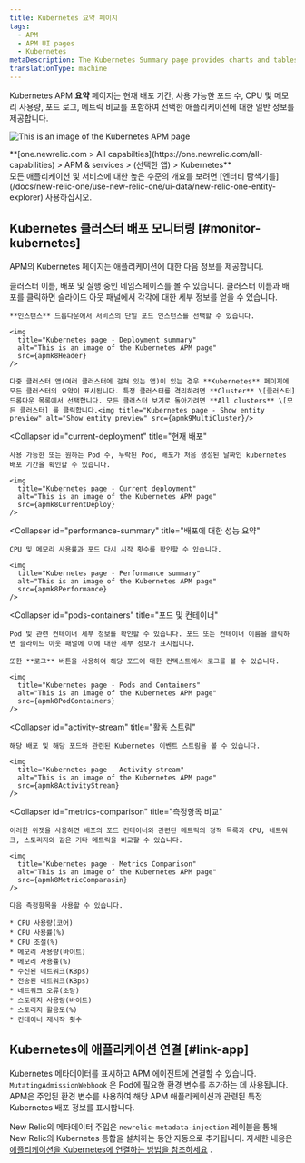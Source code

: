 ```yaml
---
title: Kubernetes 요약 페이지
tags:
  - APM
  - APM UI pages
  - Kubernetes
metaDescription: The Kubernetes Summary page provides charts and tables that you can drill down into details about your selected app's performance.
translationType: machine
---
```










Kubernetes APM **요약** 페이지는 현재 배포 기간, 사용 가능한 포드 수, CPU 및 메모리 사용량, 포드 로그, 메트릭 비교를 포함하여 선택한 애플리케이션에 대한 일반 정보를 제공합니다.

<img
  title="Kubernetes page"
  alt="This is an image of the Kubernetes APM page"
  src={apmk8ApmUi}
/>

<figcaption>
  **[one.newrelic.com > All capabilties](https://one.newrelic.com/all-capabilities) > APM & services > (선택한 앱) > Kubernetes**
</figcaption>

<Callout variant="tip">
  모든 애플리케이션 및 서비스에 대한 높은 수준의 개요를 보려면 [엔터티 탐색기를](/docs/new-relic-one/use-new-relic-one/ui-data/new-relic-one-entity-explorer) 사용하십시오.
</Callout>

## Kubernetes 클러스터 배포 모니터링 [#monitor-kubernetes]

APM의 Kubernetes 페이지는 애플리케이션에 대한 다음 정보를 제공합니다.

<CollapserGroup>
  <Collapser
    id="deployment-summary"
    title="배포 요약"
  >
    클러스터 이름, 배포 및 실행 중인 네임스페이스를 볼 수 있습니다. 클러스터 이름과 배포를 클릭하면 슬라이드 아웃 패널에서 각각에 대한 세부 정보를 얻을 수 있습니다.

    **인스턴스** 드롭다운에서 서비스의 단일 포드 인스턴스를 선택할 수 있습니다.

    <img
      title="Kubernetes page - Deployment summary"
      alt="This is an image of the Kubernetes APM page"
      src={apmk8Header}
    />

    다중 클러스터 앱(여러 클러스터에 걸쳐 있는 앱)이 있는 경우 **Kubernetes** 페이지에 모든 클러스터의 요약이 표시됩니다. 특정 클러스터를 격리하려면 **Cluster** \[클러스터] 드롭다운 목록에서 선택합니다. 모든 클러스터 보기로 돌아가려면 **All clusters** \[모든 클러스터] 를 클릭합니다.<img title="Kubernetes page - Show entity preview" alt="Show entity preview" src={apmk9MultiCluster}/>
  </Collapser>

  <Collapser
    id="current-deployment"
    title="현재 배포"
  >
    사용 가능한 또는 원하는 Pod 수, 누락된 Pod, 배포가 처음 생성된 날짜인 kubernetes 배포 기간을 확인할 수 있습니다.

    <img
      title="Kubernetes page - Current deployment"
      alt="This is an image of the Kubernetes APM page"
      src={apmk8CurrentDeploy}
    />
  </Collapser>

  <Collapser
    id="performance-summary"
    title="배포에 대한 성능 요약"
  >
    CPU 및 메모리 사용률과 포드 다시 시작 횟수를 확인할 수 있습니다.

    <img
      title="Kubernetes page - Performance summary"
      alt="This is an image of the Kubernetes APM page"
      src={apmk8Performance}
    />
  </Collapser>

  <Collapser
    id="pods-containers"
    title="포드 및 컨테이너"
  >
    Pod 및 관련 컨테이너 세부 정보를 확인할 수 있습니다. 포드 또는 컨테이너 이름을 클릭하면 슬라이드 아웃 패널에 이에 대한 세부 정보가 표시됩니다.

    또한 **로그** 버튼을 사용하여 해당 포드에 대한 컨텍스트에서 로그를 볼 수 있습니다.

    <img
      title="Kubernetes page - Pods and Containers"
      alt="This is an image of the Kubernetes APM page"
      src={apmk8PodContainers}
    />
  </Collapser>

  <Collapser
    id="activity-stream"
    title="활동 스트림"
  >
    해당 배포 및 해당 포드와 관련된 Kubernetes 이벤트 스트림을 볼 수 있습니다.

    <img
      title="Kubernetes page - Activity stream"
      alt="This is an image of the Kubernetes APM page"
      src={apmk8ActivityStream}
    />
  </Collapser>

  <Collapser
    id="metrics-comparison"
    title="측정항목 비교"
  >
    이러한 위젯을 사용하면 배포의 포드 컨테이너와 관련된 메트릭의 정적 목록과 CPU, 네트워크, 스토리지와 같은 기타 메트릭을 비교할 수 있습니다.

    <img
      title="Kubernetes page - Metrics Comparison"
      alt="This is an image of the Kubernetes APM page"
      src={apmk8MetricComparasin}
    />

    다음 측정항목을 사용할 수 있습니다.

    * CPU 사용량(코어)
    * CPU 사용률(%)
    * CPU 조절(%)
    * 메모리 사용량(바이트)
    * 메모리 사용률(%)
    * 수신된 네트워크(KBps)
    * 전송된 네트워크(KBps)
    * 네트워크 오류(초당)
    * 스토리지 사용량(바이트)
    * 스토리지 활용도(%)
    * 컨테이너 재시작 횟수
  </Collapser>
</CollapserGroup>

## Kubernetes에 애플리케이션 연결 [#link-app]

Kubernetes 메타데이터를 표시하고 APM 에이전트에 연결할 수 있습니다. `MutatingAdmissionWebhook` 은 Pod에 필요한 환경 변수를 추가하는 데 사용됩니다. APM은 주입된 환경 변수를 사용하여 해당 APM 애플리케이션과 관련된 특정 Kubernetes 배포 정보를 표시합니다.

New Relic의 메타데이터 주입은 `newrelic-metadata-injection` 레이블을 통해 New Relic의 Kubernetes 통합을 설치하는 동안 자동으로 추가됩니다. 자세한 내용은 [애플리케이션을 Kubernetes에 연결하는 방법을 참조하세요](/docs/kubernetes-pixie/kubernetes-integration/advanced-configuration/link-your-applications-kubernetes/) .
